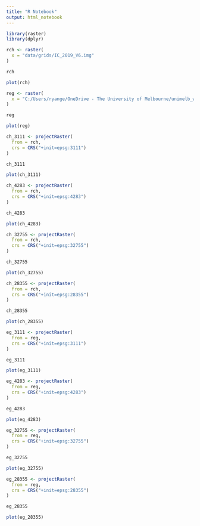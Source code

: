 ```yaml
---
title: "R Notebook"
output: html_notebook
---
```



```r
library(raster)
library(dplyr)
```

```r
rch <- raster(
  x = "data/grids/IC_2019_V6.img"
)

rch
```

```r
plot(rch)
```

```r
reg <- raster(
  x = "C:/Users/ryange/OneDrive - The University of Melbourne/unimelb_work/RFA_STEPS/EastGipp/IC_EG_2019.img"
)

reg
```
```r
plot(reg)
```


```r
ch_3111 <- projectRaster(
  from = rch,
  crs = CRS("+init=epsg:3111")
)

ch_3111
```

```r
plot(ch_3111)
```




```r
ch_4283 <- projectRaster(
  from = rch,
  crs = CRS("+init=epsg:4283")
)

ch_4283
```

```r
plot(ch_4283)
```



```r
ch_32755 <- projectRaster(
  from = rch,
  crs = CRS("+init=epsg:32755")
)

ch_32755
```

```r
plot(ch_32755)
```



```r
ch_28355 <- projectRaster(
  from = rch,
  crs = CRS("+init=epsg:28355")
)

ch_28355
```

```r
plot(ch_28355)
```




```r
eg_3111 <- projectRaster(
  from = reg,
  crs = CRS("+init=epsg:3111")
)

eg_3111
```

```r
plot(eg_3111)
```




```r
eg_4283 <- projectRaster(
  from = reg,
  crs = CRS("+init=epsg:4283")
)

eg_4283
```

```r
plot(eg_4283)
```



```r
eg_32755 <- projectRaster(
  from = reg,
  crs = CRS("+init=epsg:32755")
)

eg_32755
```

```r
plot(eg_32755)
```



```r
eg_28355 <- projectRaster(
  from = reg,
  crs = CRS("+init=epsg:28355")
)

eg_28355
```

```r
plot(eg_28355)
```


```r

```


